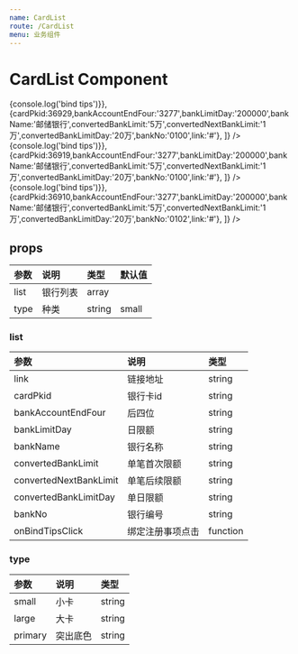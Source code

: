 ```yaml
---
name: CardList
route: /CardList
menu: 业务组件
---
```



# CardList Component

<Playground>
    <CardList
        list={[
            {cardPkid:33635,bankAccountEndFour:'7499',bankLimitDay:'500001',bankName:'浦发银行',convertedBankLimit:'5万',convertedNextBankLimit:'1万',convertedBankLimitDay:'50万',bankNo:'0310',link:'#',onBindTipsClick:()=>{console.log('bind tips')}},
            {cardPkid:36929,bankAccountEndFour:'3277',bankLimitDay:'200000',bankName:'邮储银行',convertedBankLimit:'5万',convertedNextBankLimit:'1万',convertedBankLimitDay:'20万',bankNo:'0100',link:'#'},
        ]}
    />
    <Space />
    <CardList
        type='large'
        list={[
            {cardPkid:33635,bankAccountEndFour:'7499',bankLimitDay:'500001',bankName:'浦发银行',convertedBankLimit:'5万',convertedNextBankLimit:'1万',convertedBankLimitDay:'50万',bankNo:'0310',link:'#',onBindTipsClick:()=>{console.log('bind tips')}},
            {cardPkid:36919,bankAccountEndFour:'3277',bankLimitDay:'200000',bankName:'邮储银行',convertedBankLimit:'5万',convertedNextBankLimit:'1万',convertedBankLimitDay:'20万',bankNo:'0100',link:'#'},
        ]}
    />
    <Space />
    <CardList
        type='primary'
        list={[
            {cardPkid:33635,bankAccountEndFour:'7499',bankLimitDay:'500001',bankName:'浦发银行',convertedBankLimit:'5万',convertedNextBankLimit:'1万',convertedBankLimitDay:'50万',bankNo:'0310',link:'#',onBindTipsClick:()=>{console.log('bind tips')}},
            {cardPkid:36910,bankAccountEndFour:'3277',bankLimitDay:'200000',bankName:'邮储银行',convertedBankLimit:'5万',convertedNextBankLimit:'1万',convertedBankLimitDay:'20万',bankNo:'0102',link:'#'},
        ]}
    />
</Playground>

## props

| 参数 |   说明   |  类型  | 默认值 |
| :--- | :------- | :----- | :----- |
| list | 银行列表 | array  |        |
| type | 种类     | string | small  |



### list

|          参数          |       说明       |   类型   |
| :--------------------- | :--------------- | :------- |
| link                   | 链接地址         | string   |
| cardPkid               | 银行卡id         | string   |
| bankAccountEndFour     | 后四位           | string   |
| bankLimitDay           | 日限额           | string   |
| bankName               | 银行名称         | string   |
| convertedBankLimit     | 单笔首次限额     | string   |
| convertedNextBankLimit | 单笔后续限额     | string   |
| convertedBankLimitDay  | 单日限额         | string   |
| bankNo                 | 银行编号         | string   |
| onBindTipsClick        | 绑定注册事项点击 | function |


### type

|  参数   |   说明   |  类型  |
| :------ | :------- | :----- |
| small   | 小卡     | string |
| large   | 大卡     | string |
| primary | 突出底色 | string |